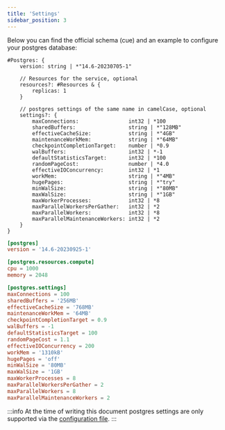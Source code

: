 ```yaml
---
title: 'Settings'
sidebar_position: 3
---
```



Below you can find the official schema (cue) and an example to configure your postgres database:

<Tabs groupId="package-manager">
  <TabItem value="schema" label="schema">

```cue
#Postgres: {
	version: string | *"14.6-20230705-1"

	// Resources for the service, optional
	resources?: #Resources & {
		replicas: 1
	}

    // postgres settings of the same name in camelCase, optional
	settings?: {
		maxConnections:                int32 | *100
		sharedBuffers:                 string | *"128MB"
		effectiveCacheSize:            string | *"4GB"
		maintenanceWorkMem:            string | *"64MB"
		checkpointCompletionTarget:    number | *0.9
		walBuffers:                    int32 | *-1
		defaultStatisticsTarget:       int32 | *100
		randomPageCost:                number | *4.0
		effectiveIOConcurrency:        int32 | *1
		workMem:                       string | *"4MB"
		hugePages:                     string | *"try"
		minWalSize:                    string | *"80MB"
		maxWalSize:                    string | *"1GB"
		maxWorkerProcesses:            int32 | *8
		maxParallelWorkersPerGather:   int32 | *2
		maxParallelWorkers:            int32 | *8
		maxParallelMaintenanceWorkers: int32 | *2
	}
}
```
  </TabItem>
  <TabItem value="toml" label="toml" default>

```toml
[postgres]
version = '14.6-20230925-1'

[postgres.resources.compute]
cpu = 1000
memory = 2048

[postgres.settings]
maxConnections = 100
sharedBuffers = '256MB'
effectiveCacheSize = '768MB'
maintenanceWorkMem = '64MB'
checkpointCompletionTarget = 0.9
walBuffers = -1
defaultStatisticsTarget = 100
randomPageCost = 1.1
effectiveIOConcurrency = 200
workMem = '1310kB'
hugePages = 'off'
minWalSize = '80MB'
maxWalSize = '1GB'
maxWorkerProcesses = 8
maxParallelWorkersPerGather = 2
maxParallelWorkers = 8
maxParallelMaintenanceWorkers = 2
```

  </TabItem>
</Tabs>


:::info
At the time of writing this document postgres settings are only supported via the [configuration file](https://nhost.io/blog/config).
:::
